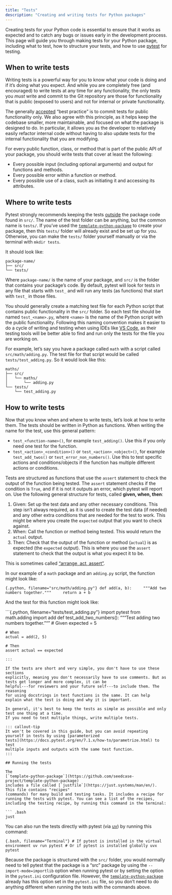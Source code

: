 ```yaml
---
title: "Tests"
description: "Creating and writing tests for Python packages"
---
```


Creating tests for your Python code is essential to ensure that it works
as expected and to catch any bugs or issues early in the development
process. This page will guide you through making tests for your
Python package, including what to test, how to structure your tests, and
how to use [pytest](https://docs.pytest.org/en/stable/) for testing.

## When to write tests

Writing tests is a powerful way for you to know what your code is doing
and if it's doing what you expect. And while you are completely free (and
encouraged) to write tests at any time for any functionality, the only
tests you *must* write and commit to the Git repository are those for
functionality that is public (exposed to users) and not for internal or
private functionality.

::: callout-note
The generally
[accepted](https://softwareengineering.stackexchange.com/questions/380287/why-is-unit-testing-private-methods-considered-as-bad-practice)
"best practice" is to commit tests for public functionality only. We
also agree with this principle, as it helps keep the codebase smaller,
more maintainable, and focused on what the package is designed to do. In
particular, it allows you as the developer to relatively easily refactor
internal code without having to also update tests for the internal
functionality that you are modifying.
:::

For every public function, class, or method that is part of the public
API of your package, you should write tests that cover at least the
following:

-   Every possible input (including optional arguments) and output for
    functions and methods.
-   Every possible error within a function or method.
-   Every possible use of a class, such as initiating it and accessing
    its attributes.

## Where to write tests

Pytest strongly recommends keeping the tests
[outside](https://docs.pytest.org/en/stable/explanation/goodpractices.html#tests-outside-application-code)
the package code found in `src/`. The name of the test folder can be
anything, but the common name is `tests/`. If you've used the
[`template-python-package`](https://github.com/seedcase-project/template-python-package)
to create your package, then this `tests/` folder will already exist and
be set up for you. Otherwise, you can make the `tests/` folder yourself
manually or via the terminal with `mkdir tests`.

It should look like:

```
package-name/
├── src/
└── tests/
```

Where `package-name/` is the name of your package, and `src/` is the
folder that contains your package's code. By default, pytest will look
for tests in any file that starts with `test_` and will run any tests
(as functions) that start with `test_` in those files.

You should generally create a matching test file for each Python script
that contains public functionality in the `src/` folder. So each test
file should be named `test_<name>.py`, where `<name>` is the name of the
Python script with the public functionality. Following this naming
convention makes it easier to do a cycle of writing and testing when
using IDEs like [VS Code](https://code.visualstudio.com/), as their
testing tools will be better able to find and run only the tests for
the file you are working on.

::: callout-tip
For example, let's say you have a package called `math` with a script
called `src/math/adding.py`. The test file for that script would be
called `tests/test_adding.py`. So it would look like this:

```
maths/
├── src/
│   └── maths/
│       └── adding.py
└── tests/
    └── test_adding.py
```
:::

## How to write tests

Now that you know when and where to write tests, let's look at how to
write them. The tests should be written in Python as functions. When
writing the name for the test, use this general pattern:

-   `test_<function-name>()`, for example `test_adding()`. Use this if
    you only need one test for the function.
-   `test_<action>_<condition>()` or `test_<action>_<object>()`, for
    example `test_add_twos()` or `test_error_non_numbers()`. Use this to
    test specific actions and conditions/objects if the function has
    multiple different actions or conditions.

Tests are structured as functions that use the `assert` statement to
check the output of the function being tested. The `assert` statement
checks if the condition is `True`, and if it is not it outputs an error,
which pytest will report on. Use the following general structure for
tests, called **given, when, then**:

1.  Given: Set up the test data and any other necessary conditions. This
    step isn't always required, as it is used to create the test data
    (if needed) and any other extra conditions that are needed for the
    test to work. This might be where you create the `expected` output
    that you want to check against.
2.  When: Call the function or method being tested. This would return the
    `actual` output.
3.  Then: Check that the output of the function or method (`actual`) is as
    expected (the `expected` output). This is where you use the `assert`
    statement to check that the output is what you expect it to be.

This is sometimes called ["arrange, act,
assert"](https://docs.pytest.org/en/stable/explanation/anatomy.html).

:::: callout-tip
In our example of a `math` package and an `adding.py` script, the
function might look like:

`{.python, filename="src/math/adding.py"} def add(a, b):     """Add two numbers together."""     return a + b`

And the test for this function might look like:

\`\`\`{.python, filename="tests/test_adding.py"} import pytest from
math.adding import add def test_add_two_numbers(): """Test adding two
numbers together.""" \# Given expected = 5

```
# When
actual = add(2, 5)

# Then
assert actual == expected
```

```
:::

If the tests are short and very simple, you don't have to use these sections
explicitly, meaning you don't necessarily have to use comments. But as tests get longer and more complex, it can be
helpful---for reviewers and your future self---to include them. The reasoning
for using docstrings in test functions is the same. It can help
explain what the test is doing and why it is important.

In general, it's best to keep the tests as simple as possible and only test one thing at a time.
If you need to test multiple things, write multiple tests.

::: callout-tip
It won't be covered in this guide, but you can avoid repeating yourself in tests by using [parameterized
tests](https://docs.pytest.org/en/7.1.x/how-to/parametrize.html) to test
multiple inputs and outputs with the same test function.
:::

## Running the tests

The
[`template-python-package`](https://github.com/seedcase-project/template-python-package)
includes a file called [`justfile`](https://just.systems/man/en/). This file contains "recipes"
(commands) for many build and testing tasks. It includes a recipe for
running the tests with pytest. You can see a list of the recipes,
including the testing recipe, by running this command in the terminal:

``` .bash
just
```

You can also run the tests directly with pytest (via
[uv](https://docs.astral.sh/uv/)) by running this command:

`{.bash, filename="Terminal"} # If pytest is installed in the virtual environment uv run pytest # Or if pytest is installed globally uvx pytest`

::: callout-tip
Because the package is structured with the `src/` folder, you would
normally need to tell pytest that the package is a "src" package by
using the `--import-mode=importlib` option when running pytest or by
setting the option in the `pytest.ini` configuration file. However, the
[`template-python-package`](https://github.com/seedcase-project/template-python-package)
already has this option set in the `pytest.ini` file, so you don't
need to do anything different when running the tests with the commands
above.
:::
::::
